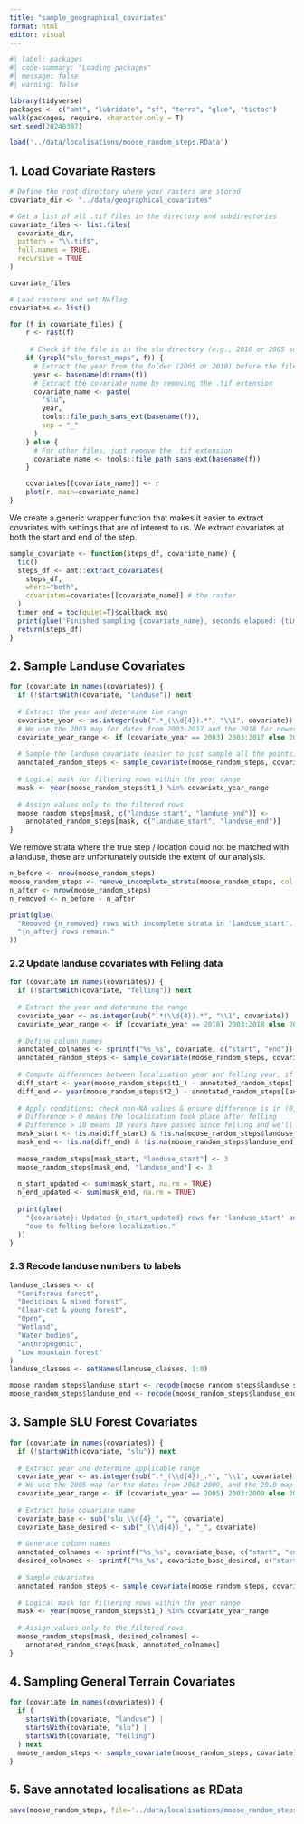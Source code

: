 ```yaml
---
title: "sample_geographical_covariates"
format: html
editor: visual
---
```


```r
#| label: packages
#| code-summary: "Loading packages"
#| message: false
#| warning: false

library(tidyverse)
packages <- c("amt", "lubridate", "sf", "terra", "glue", "tictoc")
walk(packages, require, character.only = T)
set.seed(20240307)
```

```r
load('../data/localisations/moose_random_steps.RData')
```

## 1. Load Covariate Rasters

```r
# Define the root directory where your rasters are stored
covariate_dir <- "../data/geographical_covariates"

# Get a list of all .tif files in the directory and subdirectories
covariate_files <- list.files(
  covariate_dir, 
  pattern = "\\.tif$", 
  full.names = TRUE, 
  recursive = TRUE
)

covariate_files
```

```r
# Load rasters and set NAflag
covariates <- list()

for (f in covariate_files) {
    r <- rast(f)
    
     # Check if the file is in the slu directory (e.g., 2010 or 2005 subdirectory)
    if (grepl("slu_forest_maps", f)) {
      # Extract the year from the folder (2005 or 2010) before the filename
      year <- basename(dirname(f))
      # Extract the covariate name by removing the .tif extension
      covariate_name <- paste(
        "slu", 
        year,
        tools::file_path_sans_ext(basename(f)), 
        sep = "_"
      )
    } else {
      # For other files, just remove the .tif extension
      covariate_name <- tools::file_path_sans_ext(basename(f))
    }

    covariates[[covariate_name]] <- r
    plot(r, main=covariate_name)
}
```

We create a generic wrapper function that makes it easier to extract covariates with settings that are of interest to us. We extract covariates at both the start and end of the step.

```r
sample_covariate <- function(steps_df, covariate_name) {
  tic()
  steps_df <- amt::extract_covariates(
    steps_df, 
    where="both",
    covariates=covariates[[covariate_name]] # the raster
  )
  timer_end = toc(quiet=T)$callback_msg
  print(glue('Finished sampling {covariate_name}, seconds elapsed: {timer_end}'))
  return(steps_df)
}
```

## 2. Sample Landuse Covariates

```r
for (covariate in names(covariates)) {
  if (!startsWith(covariate, "landuse")) next
  
  # Extract the year and determine the range
  covariate_year <- as.integer(sub(".*_(\\d{4}).*", "\\1", covariate))
  # We use the 2003 map for dates from 2003-2017 and the 2018 for newer dates
  covariate_year_range <- if (covariate_year == 2003) 2003:2017 else 2018:2024
  
  # Sample the landuse covariate (easier to just sample all the points)
  annotated_random_steps <- sample_covariate(moose_random_steps, covariate)
  
  # Logical mask for filtering rows within the year range
  mask <- year(moose_random_steps$t1_) %in% covariate_year_range
  
  # Assign values only to the filtered rows
  moose_random_steps[mask, c("landuse_start", "landuse_end")] <- 
    annotated_random_steps[mask, c("landuse_start", "landuse_end")]
}
```

We remove strata where the true step / location could not be matched with a landuse, these are unfortunately outside the extent of our analysis.

```r
n_before <- nrow(moose_random_steps)
moose_random_steps <- remove_incomplete_strata(moose_random_steps, col = "landuse_start")
n_after <- nrow(moose_random_steps)
n_removed <- n_before - n_after

print(glue(
  "Removed {n_removed} rows with incomplete strata in 'landuse_start'. ",
  "{n_after} rows remain."
))
```

### 2.2 Update landuse covariates with Felling data

```r
for (covariate in names(covariates)) {
  if (!startsWith(covariate, "felling")) next
  
  # Extract the year and determine the range
  covariate_year <- as.integer(sub(".*(\\d{4}).*", "\\1", covariate))
  covariate_year_range <- if (covariate_year == 2018) 2003:2018 else 2019:2024
  
  # Define column names
  annotated_colnames <- sprintf("%s_%s", covariate, c("start", "end"))
  annotated_random_steps <- sample_covariate(moose_random_steps, covariate)
  
  # Compute differences between localisation year and felling year, if both are available
  diff_start <- year(moose_random_steps$t1_) - annotated_random_steps[[annotated_colnames[1]]]
  diff_end <- year(moose_random_steps$t2_) - annotated_random_steps[[annotated_colnames[2]]]
  
  # Apply conditions: check non-NA values & ensure difference is in (0,10]
  # Difference > 0 means the localisation took place after felling
  # Difference > 10 means 10 years have passed since felling and we'll no longer consider it a clear-cut forest
  mask_start <- !is.na(diff_start) & !is.na(moose_random_steps$landuse_start) & diff_start > 0 & diff_start <= 10
  mask_end <- !is.na(diff_end) & !is.na(moose_random_steps$landuse_end) & diff_end > 0 & diff_end <= 10
  
  moose_random_steps[mask_start, "landuse_start"] <- 3
  moose_random_steps[mask_end, "landuse_end"] <- 3
  
  n_start_updated <- sum(mask_start, na.rm = TRUE)
  n_end_updated <- sum(mask_end, na.rm = TRUE)
  
  print(glue(
    "{covariate}: Updated {n_start_updated} rows for 'landuse_start' and {n_end_updated} rows for 'landuse_end' ",
    "due to felling before localization."
  ))
}
```

### 2.3 Recode landuse numbers to labels

```r
landuse_classes <- c(
  "Coniferous forest",
  "Dedicious & mixed forest",
  "Clear-cut & young forest",
  "Open",
  "Wetland",
  "Water bodies",
  "Anthropogenic",
  "Low mountain forest"
)
landuse_classes <- setNames(landuse_classes, 1:8)

moose_random_steps$landuse_start <- recode(moose_random_steps$landuse_start, !!!landuse_classes)
moose_random_steps$landuse_end <- recode(moose_random_steps$landuse_end, !!!landuse_classes)
```

## 3. Sample SLU Forest Covariates

```r
for (covariate in names(covariates)) {
  if (!startsWith(covariate, "slu")) next
  
  # Extract year and determine applicable range
  covariate_year <- as.integer(sub(".*_(\\d{4})_.*", "\\1", covariate))
  # We use the 2005 map for the dates from 2003-2009, and the 2010 map for newer dates
  covariate_year_range <- if (covariate_year == 2005) 2003:2009 else 2010:2024
  
  # Extract base covariate name
  covariate_base <- sub("slu_\\d{4}_", "", covariate)
  covariate_base_desired <- sub("_(\\d{4})_", "_", covariate)
  
  # Generate column names
  annotated_colnames <- sprintf("%s_%s", covariate_base, c("start", "end"))
  desired_colnames <- sprintf("%s_%s", covariate_base_desired, c("start", "end"))
  
  # Sample covariates
  annotated_random_steps <- sample_covariate(moose_random_steps, covariate)
  
  # Logical mask for filtering rows within the year range
  mask <- year(moose_random_steps$t1_) %in% covariate_year_range
  
  # Assign values only to the filtered rows
  moose_random_steps[mask, desired_colnames] <- 
    annotated_random_steps[mask, annotated_colnames]
}
```

## 4. Sampling General Terrain Covariates

```r
for (covariate in names(covariates)) {
  if (
    startsWith(covariate, "landuse") | 
    startsWith(covariate, "slu") | 
    startsWith(covariate, "felling")
  ) next
  moose_random_steps <- sample_covariate(moose_random_steps, covariate)
}
```

## 5. Save annotated localisations as RData

```r
save(moose_random_steps, file='../data/localisations/moose_random_steps.RData')
```
